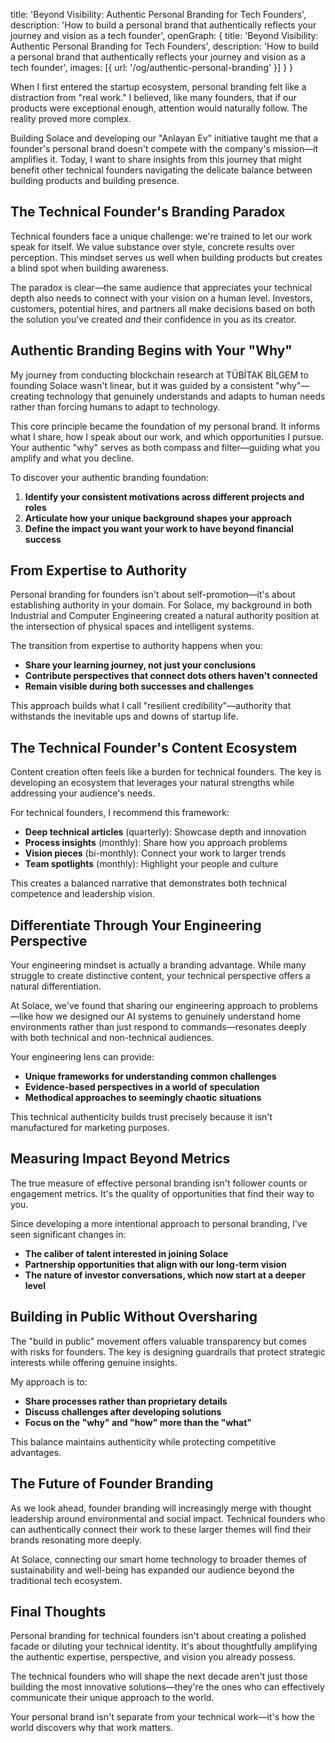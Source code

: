   title: 'Beyond Visibility: Authentic Personal Branding for Tech Founders',
  description: 'How to build a personal brand that authentically reflects your journey and vision as a tech founder',
  openGraph: {
    title: 'Beyond Visibility: Authentic Personal Branding for Tech Founders',
    description: 'How to build a personal brand that authentically reflects your journey and vision as a tech founder',
    images: [{ url: '/og/authentic-personal-branding' }]
  }
}

When I first entered the startup ecosystem, personal branding felt like a distraction from "real work." I believed, like many founders, that if our products were exceptional enough, attention would naturally follow. The reality proved more complex.

Building Solace and developing our "Anlayan Ev" initiative taught me that a founder's personal brand doesn't compete with the company's mission—it amplifies it. Today, I want to share insights from this journey that might benefit other technical founders navigating the delicate balance between building products and building presence.

## The Technical Founder's Branding Paradox

Technical founders face a unique challenge: we're trained to let our work speak for itself. We value substance over style, concrete results over perception. This mindset serves us well when building products but creates a blind spot when building awareness.

The paradox is clear—the same audience that appreciates your technical depth also needs to connect with your vision on a human level. Investors, customers, potential hires, and partners all make decisions based on both the solution you've created *and* their confidence in you as its creator.

## Authentic Branding Begins with Your "Why"

My journey from conducting blockchain research at TÜBİTAK BİLGEM to founding Solace wasn't linear, but it was guided by a consistent "why"—creating technology that genuinely understands and adapts to human needs rather than forcing humans to adapt to technology.

This core principle became the foundation of my personal brand. It informs what I share, how I speak about our work, and which opportunities I pursue. Your authentic "why" serves as both compass and filter—guiding what you amplify and what you decline.

To discover your authentic branding foundation:

1. **Identify your consistent motivations across different projects and roles**
2. **Articulate how your unique background shapes your approach**
3. **Define the impact you want your work to have beyond financial success**

## From Expertise to Authority

Personal branding for founders isn't about self-promotion—it's about establishing authority in your domain. For Solace, my background in both Industrial and Computer Engineering created a natural authority position at the intersection of physical spaces and intelligent systems.

The transition from expertise to authority happens when you:

- **Share your learning journey, not just your conclusions**
- **Contribute perspectives that connect dots others haven't connected**
- **Remain visible during both successes and challenges**

This approach builds what I call "resilient credibility"—authority that withstands the inevitable ups and downs of startup life.

## The Technical Founder's Content Ecosystem

Content creation often feels like a burden for technical founders. The key is developing an ecosystem that leverages your natural strengths while addressing your audience's needs.

For technical founders, I recommend this framework:

- **Deep technical articles** (quarterly): Showcase depth and innovation
- **Process insights** (monthly): Share how you approach problems
- **Vision pieces** (bi-monthly): Connect your work to larger trends
- **Team spotlights** (monthly): Highlight your people and culture

This creates a balanced narrative that demonstrates both technical competence and leadership vision.

## Differentiate Through Your Engineering Perspective

Your engineering mindset is actually a branding advantage. While many struggle to create distinctive content, your technical perspective offers a natural differentiation.

At Solace, we've found that sharing our engineering approach to problems—like how we designed our AI systems to genuinely understand home environments rather than just respond to commands—resonates deeply with both technical and non-technical audiences.

Your engineering lens can provide:

- **Unique frameworks for understanding common challenges**
- **Evidence-based perspectives in a world of speculation**
- **Methodical approaches to seemingly chaotic situations**

This technical authenticity builds trust precisely because it isn't manufactured for marketing purposes.

## Measuring Impact Beyond Metrics

The true measure of effective personal branding isn't follower counts or engagement metrics. It's the quality of opportunities that find their way to you.

Since developing a more intentional approach to personal branding, I've seen significant changes in:

- **The caliber of talent interested in joining Solace**
- **Partnership opportunities that align with our long-term vision**
- **The nature of investor conversations, which now start at a deeper level**

## Building in Public Without Oversharing

The "build in public" movement offers valuable transparency but comes with risks for founders. The key is designing guardrails that protect strategic interests while offering genuine insights.

My approach is to:

- **Share processes rather than proprietary details**
- **Discuss challenges after developing solutions**
- **Focus on the "why" and "how" more than the "what"**

This balance maintains authenticity while protecting competitive advantages.

## The Future of Founder Branding

As we look ahead, founder branding will increasingly merge with thought leadership around environmental and social impact. Technical founders who can authentically connect their work to these larger themes will find their brands resonating more deeply.

At Solace, connecting our smart home technology to broader themes of sustainability and well-being has expanded our audience beyond the traditional tech ecosystem.

## Final Thoughts

Personal branding for technical founders isn't about creating a polished facade or diluting your technical identity. It's about thoughtfully amplifying the authentic expertise, perspective, and vision you already possess.

The technical founders who will shape the next decade aren't just those building the most innovative solutions—they're the ones who can effectively communicate their unique approach to the world.

Your personal brand isn't separate from your technical work—it's how the world discovers why that work matters. 